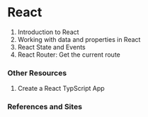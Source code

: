 
# **React**

1. <Link to={"React_1Intro"}>Introduction to React</Link>
1. <Link to={"React_2DataAndProperties"}>Working with data and properties in React</Link>
1. <Link to={"React_3StateAndEvents"}>React State and Events</Link>
1. <Link to={"React_4GetRouteParameters"}>React Router: Get the current route</Link>

### Other Resources

1. <Link to={"React_5CreateAReactTypeScriptApp"}>Create a React TypScript App</Link>

### References and Sites
